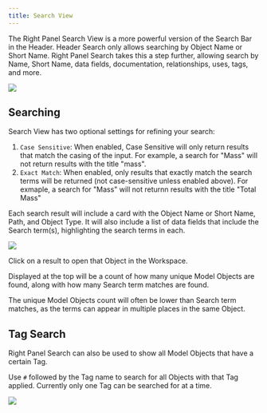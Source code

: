 ```yaml
---
title: Search View
---
```


The Right Panel Search View is a more powerful version of the Search Bar in the Header. Header Search only allows searching by Object Name or Short Name. Right Panel Search takes this a step further, allowing search by Name, Short Name, data fields, documentation, relationships, uses, tags, and more. 

<Frame>
    <img noZoom src="/images/right_panel_search.png" />
</Frame>

## Searching

Search View has two optional settings for refining your search:

1. `Case Sensitive`: When enabled, Case Sensitive will only return results that match the casing of the input. For example, a search for "Mass" will not return results with the title "mass".
2. `Exact Match`: When enabled, only results that exactly match the search terms will be returned (not case-sensitive unless enabled above). For exmaple, a search for "Mass" will not returnn results with the title "Total Mass"

Each search result will include a card with the Object Name or Short Name, Path, and Object Type. It will also include a list of data fields that include the Search term(s), highlighting the search terms in each.

<Frame>
    <img noZoom src="/images/search_results.png" />
</Frame>

Click on a result to open that Object in the Workspace.

Displayed at the top will be a count of how many unique Model Objects are found, along with how many Search term matches are found. 

<Note>The unique Model Objects count will often be lower than Search term matches, as the terms can appear in multiple places in the same Object.</Note>

## Tag Search

Right Panel Search can also be used to show all Model Objects that have a certain Tag. 

Use `#` followed by the Tag name to search for all Objects with that Tag applied. Currently only one Tag can be searched for at a time.

<Frame>
    <img noZoom src="/images/tag_search.png" />
</Frame>